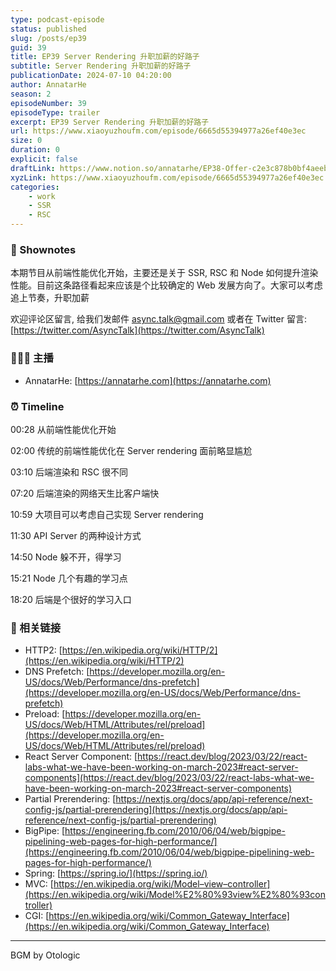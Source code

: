 ```yaml
---
type: podcast-episode
status: published
slug: /posts/ep39
guid: 39
title: EP39 Server Rendering 升职加薪的好路子
subtitle: Server Rendering 升职加薪的好路子
publicationDate: 2024-07-10 04:20:00
author: AnnatarHe
season: 2
episodeNumber: 39
episodeType: trailer
excerpt: EP39 Server Rendering 升职加薪的好路子
url: https://www.xiaoyuzhoufm.com/episode/6665d55394977a26ef40e3ec
size: 0
duration: 0
explicit: false
draftLink: https://www.notion.so/annatarhe/EP38-Offer-c2e3c878b0bf4aeebd1f6daad70eccf8?pvs=4
xyzLink: https://www.xiaoyuzhoufm.com/episode/6665d55394977a26ef40e3ec
categories:
    - work
    - SSR
    - RSC
---
```


### 📕 Shownotes

本期节目从前端性能优化开始，主要还是关于 SSR, RSC 和 Node 如何提升渲染性能。目前这条路径看起来应该是个比较确定的 Web 发展方向了。大家可以考虑追上节奏，升职加薪

欢迎评论区留言, 给我们发邮件 [async.talk@gmail.com](mailto:async.talk@gmail.com) 或者在 Twitter 留言: [https://twitter.com/AsyncTalk](https://twitter.com/AsyncTalk)

### 👨‍👨‍👦 主播

- AnnatarHe: [https://annatarhe.com](https://annatarhe.com)

### ⏰ Timeline

00:28 从前端性能优化开始

02:00 传统的前端性能优化在 Server rendering 面前略显尴尬

03:10 后端渲染和 RSC 很不同

07:20 后端渲染的网络天生比客户端快

10:59 大项目可以考虑自己实现 Server rendering

11:30 API Server 的两种设计方式

14:50 Node 躲不开，得学习

15:21 Node 几个有趣的学习点

18:20 后端是个很好的学习入口

### 🔗 相关链接

- HTTP2: [https://en.wikipedia.org/wiki/HTTP/2](https://en.wikipedia.org/wiki/HTTP/2)
- DNS Prefetch: [https://developer.mozilla.org/en-US/docs/Web/Performance/dns-prefetch](https://developer.mozilla.org/en-US/docs/Web/Performance/dns-prefetch)
- Preload: [https://developer.mozilla.org/en-US/docs/Web/HTML/Attributes/rel/preload](https://developer.mozilla.org/en-US/docs/Web/HTML/Attributes/rel/preload)
- React Server Component: [https://react.dev/blog/2023/03/22/react-labs-what-we-have-been-working-on-march-2023#react-server-components](https://react.dev/blog/2023/03/22/react-labs-what-we-have-been-working-on-march-2023#react-server-components)
- Partial Prerendering: [https://nextjs.org/docs/app/api-reference/next-config-js/partial-prerendering](https://nextjs.org/docs/app/api-reference/next-config-js/partial-prerendering)
- BigPipe: [https://engineering.fb.com/2010/06/04/web/bigpipe-pipelining-web-pages-for-high-performance/](https://engineering.fb.com/2010/06/04/web/bigpipe-pipelining-web-pages-for-high-performance/)
- Spring: [https://spring.io/](https://spring.io/)
- MVC: [https://en.wikipedia.org/wiki/Model–view–controller](https://en.wikipedia.org/wiki/Model%E2%80%93view%E2%80%93controller)
- CGI: [https://en.wikipedia.org/wiki/Common_Gateway_Interface](https://en.wikipedia.org/wiki/Common_Gateway_Interface)

--------

BGM by Otologic